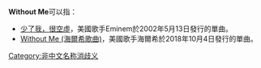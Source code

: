 '''Without Me'''可以指：

* [[少了我，很空虛|少了我，很空虛]]，美國歌手Eminem於2002年5月13日發行的單曲。
* [[Without_Me_(海爾希歌曲)|Without Me (海爾希歌曲)]]，美國歌手海爾希於2018年10月4日發行的單曲。

{{消歧义}}
[[Category:非中文名称消歧义|Category:非中文名称消歧义]]